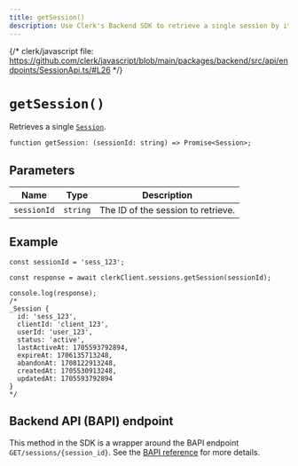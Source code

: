 ```yaml
---
title: getSession()
description: Use Clerk's Backend SDK to retrieve a single session by its ID.
---
```


{/* clerk/javascript file: https://github.com/clerk/javascript/blob/main/packages/backend/src/api/endpoints/SessionApi.ts/#L26 */}

# `getSession()`

Retrieves a single [`Session`](/docs/references/backend/types/backend-session).

```tsx {{ prettier: false }}
function getSession: (sessionId: string) => Promise<Session>;
```

## Parameters

| Name | Type | Description |
| - | - | - |
| `sessionId` | `string` | The ID of the session to retrieve. |

## Example

```tsx {{ prettier: false }}
const sessionId = 'sess_123';

const response = await clerkClient.sessions.getSession(sessionId);

console.log(response);
/*
_Session {
  id: 'sess_123',
  clientId: 'client_123',
  userId: 'user_123',
  status: 'active',
  lastActiveAt: 1705593792894,
  expireAt: 1706135713248,
  abandonAt: 1708122913248,
  createdAt: 1705530913248,
  updatedAt: 1705593792894
}
*/
```

## Backend API (BAPI) endpoint

This method in the SDK is a wrapper around the BAPI endpoint `GET/sessions/{session_id}`. See the [BAPI reference](/docs/reference/backend-api/tag/Sessions#operation/GetSession) for more details.
